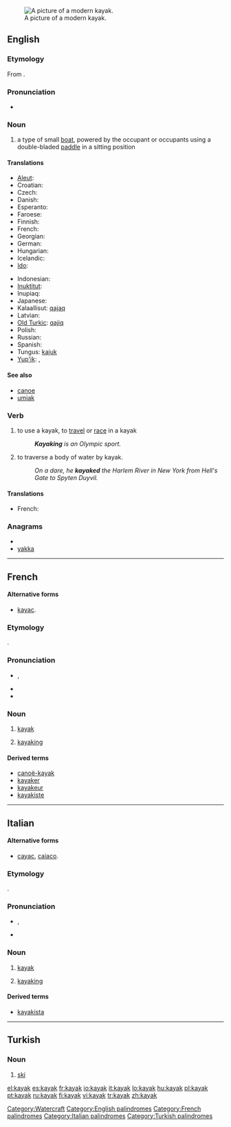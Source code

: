 [[Image:Wda Kajak 2005 Szumyk.jpg|thumb|A picture of a modern kayak.]]
==English==
{{wikipedia}}

===Etymology===
From {{etyl|ikt}} {{term|ᖃᔭᖅ||tr=qajaq|man's boat|lang=ikt|sc=Cans}}.

===Pronunciation===
* {{a|UK|US}} {{IPA|/ˈkaɪˌæk/}}
*: {{audio|en-us-kayak.ogg|Audio (US)}}

===Noun===
{{en-noun}}

# a type of small [[boat]], powered by the occupant or occupants using a double-bladed [[paddle]] in a sitting position

====Translations====
{{trans-top|a type of small boat}}
* [[Aleut]]: {{tø|ale|iqyaq}}
* Croatian: {{t-|hr|kajak|m}}
* Czech: {{t-|cs|kajak|m}}
* Danish: {{t-|da|kajak|n}}
* Esperanto: {{t|eo|kajako|xs=Esperanto}}
* Faroese: {{t-|fo|kajakk|f|xs=Faroese}}
* Finnish: {{t+|fi|kajakki}}
* French: {{t+|fr|kayak|m}}
* Georgian: {{t-|ka|ბაიდარა|tr=baidara|sc=Geor|xs=Georgian}}
* German: {{t+|de|Kajak|n}}
* Hungarian: {{t+|hu|kajak}}
* Icelandic: {{t-|is|kajak|m}}
* [[Ido]]: {{t|io|kayako|xs=Ido}}
{{trans-mid}}
* Indonesian: {{t-|id|kayak|xs=Indonesian}}
* [[Inuktitut]]: {{tø|iu|ᖃᔭᖅ|tr=qajaq}}
* Inupiaq: {{tø|esi|qayaq}}
* Japanese: {{t-|ja|カヤック|tr=kayakku}}
* Kalaallisut: [[qajaq]]
* Latvian: {{t|lv|kajaks|m|xs=Latvian}}
* [[Old Turkic]]: [[qajiq]]
* Polish: {{t+|pl|kajak|m}}
* Russian: {{t+|ru|байдарка|f|tr=bajdárka}}
* Spanish: {{t+|es|kayak|m}}
* Tungus: [[kajuk]]
* [[Yup'ik]]: {{tø|esu|qayaq}}, {{tø|esu|paitaalek}}
{{trans-bottom}}

====See also====
* [[canoe]]
* [[umiak]]

===Verb===
{{en-verb}}

# {{intransitive}} to use a kayak, to [[travel]] or [[race]] in a kayak
#: '''''Kayaking''' is an Olympic sport.''
# {{transitive}} to traverse a body of water by kayak.
#: ''On a dare, he '''kayaked''' the Harlem River in New York from Hell's Gate to Spyten Duyvil.''

====Translations====
{{trans-top|to use a kayak to travel or race}}
* French: {{t+|fr|kayaker}}
{{trans-mid}}
{{trans-bottom}}

===Anagrams===
* {{alphagram|aakky}}
* [[yakka#English|yakka]]

[[Category:Watercraft]]
[[Category:English palindromes]]

----

==French==

====Alternative forms====
* {{qualifier|rare}} [[kayac]].

===Etymology===
{{etyl|ikt|fr}} {{term|ᖃᔭᖅ||tr=qajaq|man's boat|lang=ikt|sc=Cans}}.

===Pronunciation===
* {{IPA|/ka.jak/|lang=fr}}, {{X-SAMPA|/ka.jak/|lang=fr}}
* {{homophones|kayaks|lang=fr}}
* {{hyphenation|ka|yak|lang=fr}}

===Noun===
{{fr-noun|m}}

# {{boat|lang=fr}} [[#English|kayak]]
# {{sport|lang=fr}} [[#English|kayaking]]

====Derived terms====
* [[canoë-kayak]]
* [[kayaker]]
* [[kayakeur]]
* [[kayakiste]]

[[Category:French palindromes]]

----

==Italian==
{{wikipedia|lang=it}}

====Alternative forms====
* {{qualifier|rare}} [[cayac]], [[caiaco]].

===Etymology===
{{etyl|ikt|it}} {{term|ᖃᔭᖅ||tr=qajaq|man's boat|lang=ikt|sc=Cans}}.

===Pronunciation===
* {{IPA|/ka.'jak/|lang=it}}, {{X-SAMPA|/ka.'jak/|lang=it}}
* {{hyphenation|ka|yàk|lang=fr}}

===Noun===
{{infl|it|noun}} {{m|inv}}

# {{boat|lang=it}} [[#English|kayak]]
# {{sport|lang=it}} [[#English|kayaking]]

====Derived terms====
* [[kayakista]]

[[Category:Italian palindromes]]

----

==Turkish==

===Noun===
{{infl|tr|noun}}

# [[ski]]

[[Category:Turkish palindromes]]

[[el:kayak]]
[[es:kayak]]
[[fr:kayak]]
[[io:kayak]]
[[it:kayak]]
[[lo:kayak]]
[[hu:kayak]]
[[pl:kayak]]
[[pt:kayak]]
[[ru:kayak]]
[[fi:kayak]]
[[vi:kayak]]
[[tr:kayak]]
[[zh:kayak]]